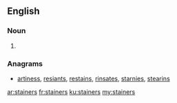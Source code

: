 ==English==

===Noun===
{{head|en|noun plural form}}

# {{plural of|stainer|lang=en}}

===Anagrams===
* [[artiness#English|artiness]], [[resiants#English|resiants]], [[restains#English|restains]], [[rinsates#English|rinsates]], [[starnies#English|starnies]], [[stearins#English|stearins]]

[[ar:stainers]]
[[fr:stainers]]
[[ku:stainers]]
[[my:stainers]]